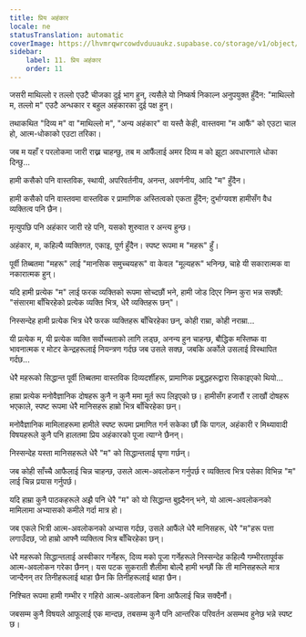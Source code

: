 ```yaml
---
title: प्रिय अहंकार
locale: ne
statusTranslation: automatic
coverImage: https://lhvmrqwrcowdvduuaukz.supabase.co/storage/v1/object/public/strapi-uploads/small_cover-tratado-de-psicologia-revolucionaria.webp-5e15e1cec4e0ebebcde5d7fc7565d8fd.webp
sidebar:
    label: 11. प्रिय अहंकार
    order: 11
---
```

जसरी माथिल्लो र तल्लो एउटै चीजका दुई भाग हुन्, त्यसैले यो निष्कर्ष निकाल्न अनुपयुक्त हुँदैन: "माथिल्लो म, तल्लो म" एउटै अन्धकार र बहुल अहंकारका दुई पक्ष हुन्।

तथाकथित "दिव्य म" वा "माथिल्लो म", "अन्य अहंकार" वा यस्तै केही, वास्तवमा "म आफैं" को एउटा चाल हो, आत्म-धोकाको एउटा तरिका।

जब म यहाँ र परलोकमा जारी राख्न चाहन्छु, तब म आफैंलाई अमर दिव्य म को झूटा अवधारणाले धोका दिन्छु...

हामी कसैको पनि वास्तविक, स्थायी, अपरिवर्तनीय, अनन्त, अवर्णनीय, आदि "म" हुँदैन।

हामी कसैको पनि वास्तवमा वास्तविक र प्रामाणिक अस्तित्वको एकता हुँदैन; दुर्भाग्यवश हामीसँग वैध व्यक्तित्व पनि छैन।

मृत्युपछि पनि अहंकार जारी रहे पनि, यसको शुरुवात र अन्त्य हुन्छ।

अहंकार, म, कहिल्यै व्यक्तिगत, एकाइ, पूर्ण हुँदैन। स्पष्ट रूपमा म "महरू" हुँ।

पूर्वी तिब्बतमा "महरू" लाई "मानसिक समुच्चयहरू" वा केवल "मूल्यहरू" भनिन्छ, चाहे यी सकारात्मक वा नकारात्मक हुन्।

यदि हामी प्रत्येक "म" लाई फरक व्यक्तिको रूपमा सोच्दछौं भने, हामी जोड दिएर निम्न कुरा भन्न सक्छौं: "संसारमा बाँचिरहेको प्रत्येक व्यक्ति भित्र, धेरै व्यक्तिहरू छन्"।

निस्सन्देह हामी प्रत्येक भित्र धेरै फरक व्यक्तिहरू बाँचिरहेका छन्, कोही राम्रा, कोही नराम्रा...

यी प्रत्येक म, यी प्रत्येक व्यक्ति सर्वोच्चताको लागि लड्छ, अनन्य हुन चाहन्छ, बौद्धिक मस्तिष्क वा भावनात्मक र मोटर केन्द्रहरूलाई नियन्त्रण गर्दछ जब उसले सक्छ, जबकि अर्कोले उसलाई विस्थापित गर्दछ...

धेरै महरूको सिद्धान्त पूर्वी तिब्बतमा वास्तविक दिव्यदर्शीहरू, प्रामाणिक प्रबुद्धहरूद्वारा सिकाइएको थियो...

हाम्रा प्रत्येक मनोवैज्ञानिक दोषहरू कुनै न कुनै ममा मूर्त रूप लिइएको छ। हामीसँग हजारौं र लाखौं दोषहरू भएकाले, स्पष्ट रूपमा धेरै मानिसहरू हाम्रो भित्र बाँचिरहेका छन्।

मनोवैज्ञानिक मामिलाहरूमा हामीले स्पष्ट रूपमा प्रमाणित गर्न सकेका छौं कि पागल, अहंकारी र मिथ्यावादी विषयहरूले कुनै पनि हालतमा प्रिय अहंकारको पूजा त्याग्ने छैनन्।

निस्सन्देह यस्ता मानिसहरूले धेरै "म" को सिद्धान्तलाई घृणा गर्छन्।

जब कोही साँच्चै आफैलाई चिन्न चाहन्छ, उसले आत्म-अवलोकन गर्नुपर्छ र व्यक्तित्व भित्र पसेका विभिन्न "म" लाई चिन्न प्रयास गर्नुपर्छ।

यदि हाम्रा कुनै पाठकहरूले अझै पनि धेरै "म" को यो सिद्धान्त बुझ्दैनन् भने, यो आत्म-अवलोकनको मामिलामा अभ्यासको कमीले गर्दा मात्र हो।

जब एकले भित्री आत्म-अवलोकनको अभ्यास गर्दछ, उसले आफैंले धेरै मानिसहरू, धेरै "म"हरू पत्ता लगाउँदछ, जो हाम्रो आफ्नै व्यक्तित्व भित्र बाँचिरहेका छन्।

धेरै महरूको सिद्धान्तलाई अस्वीकार गर्नेहरू, दिव्य मको पूजा गर्नेहरूले निस्सन्देह कहिल्यै गम्भीरतापूर्वक आत्म-अवलोकन गरेका छैनन्। यस पटक सुकराती शैलीमा बोल्दै हामी भन्छौं कि ती मानिसहरूले मात्र जान्दैनन् तर तिनीहरूलाई थाहा छैन कि तिनीहरूलाई थाहा छैन।

निश्चित रूपमा हामी गम्भीर र गहिरो आत्म-अवलोकन बिना आफैलाई चिन्न सक्दैनौं।

जबसम्म कुनै विषयले आफूलाई एक मान्दछ, तबसम्म कुनै पनि आन्तरिक परिवर्तन असम्भव हुनेछ भन्ने स्पष्ट छ।

